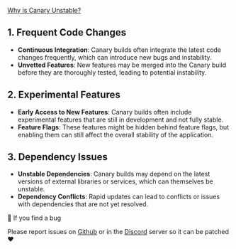 
<a href="#about" id="about" class="text-4xl no-underline">Why is Canary Unstable?</a>

## 1. Frequent Code Changes
- **Continuous Integration**: Canary builds often integrate the latest code changes frequently, which can introduce new bugs and instability.
- **Unvetted Features**: New features may be merged into the Canary build before they are thoroughly tested, leading to potential instability.

## 2. Experimental Features
- **Early Access to New Features**: Canary builds often include experimental features that are still in development and not fully stable.
- **Feature Flags**: These features might be hidden behind feature flags, but enabling them can still affect the overall stability of the application.

## 3. Dependency Issues
- **Unstable Dependencies**: Canary builds may depend on the latest versions of external libraries or services, which can themselves be unstable.
- **Dependency Conflicts**: Rapid updates can lead to conflicts or issues with dependencies that are not yet resolved.

<div
  class="bg-blue-900 border border-blue-500 text-white mt-14 px-4"
  role="alert"
>
  <p class="font-bold h-3">🐛 If you find a bug</p>
  <p class="text-sm">
    Please report issues on <a target="_blank" href={GITHUB_URL}>Github</a> or in the <a target="_blank" href={DISCORD_INVITE_LINK}>Discord</a>  server so it can be patched ❤️
  </p>
</div>

